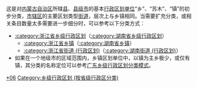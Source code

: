 {{catmore|乡级行政区划}}

{{hideh
|Head = <p align="center"><big>乡镇（苏木、街道）行政区划分类向导</big>
|FrameStyle   = border:solid 1px #0000ff;
|HeadStyle    = text-align:left;background:transparent;
|ContentStyle = background: #FFFF9B;
}}

这是对[[内蒙古自治区|内蒙古自治区]]所辖[[县|县]]、[[县级市|县级市]]的基本[[行政区划|行政区划单位]]“乡”、“苏木”、“镇”的初步分类，[[市辖区|市辖区]]的主要区划类型[[街道_(行政区划)|街道]]，层次上与乡镇相同。当需要扩充分类，或相关条目数量太多需要进一步细分时，可以参考以下分类方式：

* [[:category:浙江省乡级行政区划|:category:浙江省乡级行政区划]]（[[:category:湖南省乡级行政区划|:category:湖南省乡级行政区划]]）
** [[:category:浙江省乡镇|:category:浙江省乡镇]]（[[:category:湖南省乡镇|:category:湖南省乡镇]]）
** [[:category:浙江省街道_(行政区划)|:category:浙江省街道 (行政区划)]]（[[:category:湖南街道_(行政区划)|:category:湖南街道 (行政区划)]]）
* 如果在一个地级市的区域范围内，乡镇区划单位中，以镇为主乡极少，或仅有镇，其分类的名称定位可以参考[[:category:广东乡级行政区划|广东乡级行政区划分类模式]]。

{{hidef}}

[[Category:内蒙古行政区划|*06]]
[[Category:乡级行政区划_(按省级行政区分类)|Category:乡级行政区划 (按省级行政区分类)]]